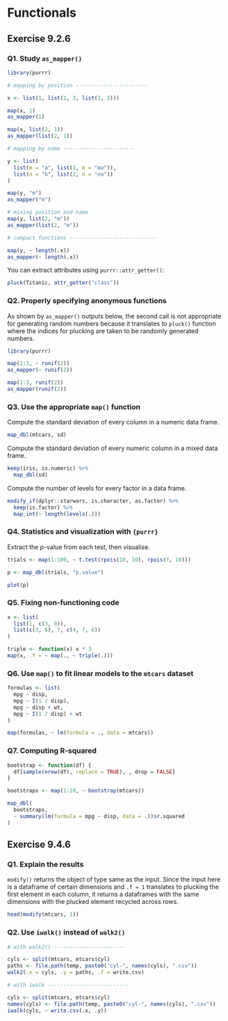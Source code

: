 # Functionals

## Exercise 9.2.6 {-}

### Q1. Study `as_mapper()` {-}

```r
library(purrr)

# mapping by position -----------------------

x <- list(1, list(2, 3, list(1, 2)))

map(x, 1)
as_mapper(1)

map(x, list(2, 1))
as_mapper(list(2, 1))

# mapping by name -----------------------

y <- list(
  list(m = "a", list(1, m = "mo")),
  list(n = "b", list(2, n = "no"))
)

map(y, "m")
as_mapper("m")

# mixing position and name
map(y, list(2, "m"))
as_mapper(list(2, "m"))

# compact functions ----------------------------

map(y, ~ length(.x))
as_mapper(~ length(.x))
```

You can extract attributes using `purrr::attr_getter()`:

```r
pluck(Titanic, attr_getter("class"))
```

### Q2. Properly specifying anonymous functions {-}

As shown by `as_mapper()` outputs below, the second call is not appropriate for generating random numbers because it translates to `pluck()` function where the indices for plucking are taken to be randomly generated numbers.

```r
library(purrr)

map(1:3, ~ runif(2))
as_mapper(~ runif(2))

map(1:3, runif(2))
as_mapper(runif(2))
```

### Q3. Use the appropriate `map()` function {-}

Compute the standard deviation of every column in a numeric data frame.

```r
map_dbl(mtcars, sd)
```

Compute the standard deviation of every numeric column in a mixed data frame. 

```r
keep(iris, is.numeric) %>%
  map_dbl(sd)
```

Compute the number of levels for every factor in a data frame.

```r
modify_if(dplyr::starwars, is.character, as.factor) %>%
  keep(is.factor) %>%
  map_int(~ length(levels(.)))
```

### Q4. Statistics and visualization with `{purrr}` {-}

Extract the *p*-value from each test, then visualise.

```r
trials <- map(1:100, ~ t.test(rpois(10, 10), rpois(7, 10)))

p <- map_dbl(trials, "p.value")

plot(p)
```

### Q5. Fixing non-functioning code {-}

```r
x <- list(
  list(1, c(3, 9)),
  list(c(3, 6), 7, c(4, 7, 6))
)

triple <- function(x) x * 3
map(x, .f = ~ map(., ~ triple(.)))
```

### Q6. Use `map()` to fit linear models to the `mtcars` dataset {-}

```r
formulas <- list(
  mpg ~ disp,
  mpg ~ I(1 / disp),
  mpg ~ disp + wt,
  mpg ~ I(1 / disp) + wt
)

map(formulas, ~ lm(formula = ., data = mtcars))
```

### Q7. Computing R-squared {-}

```r
bootstrap <- function(df) {
  df[sample(nrow(df), replace = TRUE), , drop = FALSE]
}

bootstraps <- map(1:10, ~ bootstrap(mtcars))

map_dbl(
  bootstraps,
  ~ summary(lm(formula = mpg ~ disp, data = .))$r.squared
)
```

## Exercise 9.4.6 {-}

### Q1. Explain the results {-}

`modify()` returns the object of type same as the input. Since the input here is a dataframe of certain dimensions and `.f = 1` translates to plucking the first element in each column, it returns a dataframes with the same dimensions with the plucked element recycled across rows.

```r
head(modify(mtcars, 1))
```

### Q2. Use `iwalk()` instead of `walk2()` {-}

```r
# with walk2() -----------------------

cyls <- split(mtcars, mtcars$cyl)
paths <- file.path(temp, paste0("cyl-", names(cyls), ".csv"))
walk2(.x = cyls, .y = paths, .f = write.csv)

# with iwalk --------------------------

cyls <- split(mtcars, mtcars$cyl)
names(cyls) <- file.path(temp, paste0("cyl-", names(cyls), ".csv"))
iwalk(cyls, ~ write.csv(.x, .y))
```

